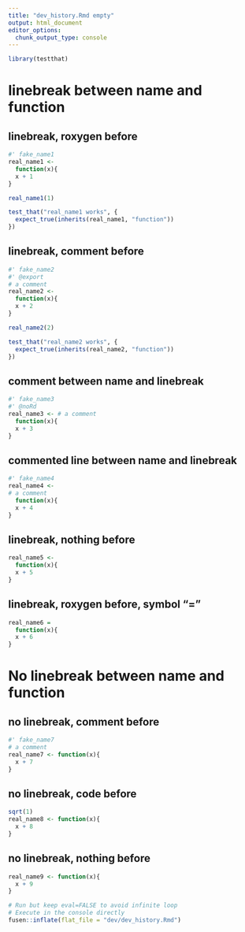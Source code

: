 ```yaml
---
title: "dev_history.Rmd empty"
output: html_document
editor_options: 
  chunk_output_type: console
---
```


```r
library(testthat)
```

# linebreak between name and function

## linebreak, roxygen before
    
```r
#' fake_name1
real_name1 <-
  function(x){
  x + 1
}
```
  
```r
real_name1(1)
```
  
```r
test_that("real_name1 works", {
  expect_true(inherits(real_name1, "function")) 
})
```
  

## linebreak, comment before

```r
#' fake_name2
#' @export
# a comment
real_name2 <- 
  function(x){
  x + 2
}
```

```r
real_name2(2)
```
  
```r
test_that("real_name2 works", {
  expect_true(inherits(real_name2, "function")) 
})
```
  

## comment between name and linebreak

```r
#' fake_name3
#' @noRd
real_name3 <- # a comment
  function(x){
  x + 3
}
```

## commented line between name and linebreak

```r
#' fake_name4
real_name4 <- 
# a comment
  function(x){
  x + 4
}
```

## linebreak, nothing before

```r
real_name5 <- 
  function(x){
  x + 5
}
```

## linebreak, roxygen before, symbol "="

```r
real_name6 = 
  function(x){
  x + 6
}
```

# No linebreak between name and function

## no linebreak, comment before

```r
#' fake_name7
# a comment
real_name7 <- function(x){
  x + 7
}
```

## no linebreak, code before

```r
sqrt(1)
real_name8 <- function(x){
  x + 8
}
```

## no linebreak, nothing before

```r
real_name9 <- function(x){
  x + 9
}
```


```r
# Run but keep eval=FALSE to avoid infinite loop
# Execute in the console directly
fusen::inflate(flat_file = "dev/dev_history.Rmd")
```
